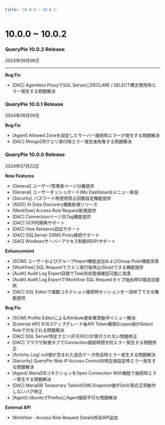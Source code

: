 ```yaml
---
title: '10.0.0 ~ 10.0.2'
---
```


# 10.0.0 ~ 10.0.2

### QueryPie 10.0.2 Release 

2024年09月06日

****

**Bug Fix**

* [DAC] Agentless ProxyでSQL ServerにDECLARE / SELECT構文使用時エラー発生する問題解決 


### QueryPie 10.0.1 Release

2024年08月09日


**Bug Fix**

* [Agent] Allowed Zoneを設定したサーバー接続時エラーが発生する問題解決 
* [DAC] MongoDBクエリ実行時エラー発生後失敗する問題解決 


### QueryPie 10.0.0 Release

2024年07月22日


**New Features**

* [General] ユーザー/管理者ページ分離提供 
* [General] ユーザーダッシュボード(My Dashboard)メニュー新設 
* [Security] パスワード再使用禁止回数設定機能提供
* [AIDD] AI Data Discovery機能新規リリース 
* [Workflow] Access Role Request新規提供 
* [DAC] Connectionページ内Tag機能提供
* [DAC] GCP同期再サポート 
* [DAC] Hive Kerberos認証サポート 
* [DAC] SQLServer SSMS Proxy接続サポート
* [SAC] Windowsサーバーアクセス制御(RDP)サポート


**Enhancement**

* [SCIM] ユーザーおよびグループImport機能追加およびGroup Push機能改善 
* [Workflow] SQL Requestでクエリ実行後停止(Stop)できる機能提供
* [Audit] Audit Log Export目録でTask別状態値確認可能に改善 
* [Audit] Audit Log ExportでWorkflow SQL Requestタイプ抽出時ID値追加提供
* [DAC] SQL Editorで複数コネクション接続時セッションを一括終了できる機能提供


**Bug Fix**

* [SCIM] Profile EditorによるAttribute更新異常動作イシュー解決
* [External API] 9.19.0アップグレード後API Token権限Scopes値がSelect Roleで付与される問題解決
* [DAC] SQL Server特定クエリ(IF/EXEC)が実行されない問題修正
* [DAC] ブラウザ新規タブでConnection接続時間欠的エラー発生する問題修正
* [Activity Log] null値が含まれた過去データ照会時エラー発生する問題解決 
* [Security] QueryPie Web IP Access Control内特定値設定時エラー発生する問題解決
* [Agent] MariaDBコネクションをOpen Connection With機能で接続時エラー発生する問題解決 
* [DAC] MariaDB Temporary TableのDMLSnapshot値がOnの場合正常動作しないバグ修正
* [Agent] UbuntuでFirefoxにAgent接続不可な問題解決


**External API**

* Workflow - Access Role Request Details照会API追加 
